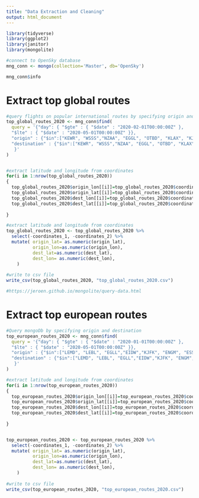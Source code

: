 ---
title: "Data Extraction and Cleaning"
output: html_document
---

```{r}
library(tidyverse)
library(ggplot2)
library(janitor)
library(mongolite)

#connect to OpenSky database
mng_conn <- mongo(collection='Master', db='OpenSky')

mng_conn$info
```
# Extract top global routes

```{r}

#query flights on popular international routes by specifying origin and destination
top_global_routes_2020 <- mng_conn$find(
  query = '{"day": { "$gte" : { "$date" : "2020-02-01T00:00:00Z" }, 
  "$lte" : { "$date" : "2020-05-01T00:00:00Z" }}, 
  "origin" : {"$in":["KEWR", "WSSS","NZAA", "EGGL", "OTBD", "KLAX", "KJFK", " FAOR", "OMDB", "YSSY", "VHHH", "WMKK", "SBGL", "EDDF"]},
  "destination" : {"$in":["KEWR", "WSSS","NZAA", "EGGL", "OTBD", "KLAX", "KJFK", " FAOR", "OMDB", "YSSY", "VHHH", "WMKK", "SBGL", "EDDF", "SBGR", "SAEZ"]}
   }'
)


#extract latitude and longitude from coordinates
for(i in 1:nrow(top_global_routes_2020))
{
  top_global_routes_2020$origin_lon[[i]]=top_global_routes_2020$coordinates_1[[i]][1]
  top_global_routes_2020$origin_lat[[i]]=top_global_routes_2020$coordinates_1[[i]][2]
  top_global_routes_2020$dest_lon[[i]]=top_global_routes_2020$coordinates_2[[i]][1]
  top_global_routes_2020$dest_lat[[i]]=top_global_routes_2020$coordinates_2[[i]][2]
  
}

#extract latitude and longitude from coordinates
top_global_routes_2020 <- top_global_routes_2020 %>% 
  select(-coordinates_1, -coordinates_2) %>% 
  mutate( origin_lat= as.numeric(origin_lat),
          origin_lon=as.numeric(origin_lon),
          dest_lat=as.numeric(dest_lat),
          dest_lon= as.numeric(dest_lon),
    )
  
#write to csv file
write_csv(top_global_routes_2020, "top_global_routes_2020.csv")

#https://jeroen.github.io/mongolite/query-data.html

```
# Extract top european routes 

```{r}

#Query mongoDb by specifying origin and destination
top_european_routes_2020 <- mng_conn$find(
  query = '{"day": { "$gte" : { "$date" : "2020-01-01T00:00:00Z" }, 
  "$lte" : { "$date" : "2020-05-01T00:00:00Z" }}, 
  "origin" : {"$in":["LEMD", "LEBL", "EGLL","EIDW","KJFK", "ENGM", "ESSA", "EHAM", "LPPT", "LOWW", "EGCC","EGPH", "LIMC", "LIRF", "EDDB", "LFPG", "EDDM", "EDDF", "LSZH", "LSGG", "EPWA", "EBBR", "LNMC"]},
  "destination" : {"$in":["LEMD", "LEBL", "EGLL","EIDW","KJFK", "ENGM", "ESSA", "EHAM", "LPPT", "LOWW", "EGCC","EGPH", "LIMC", "LIRF", "EDDB", "LFPG", "EDDM", "EDDF", "LSZH", "LSGG", "EPWA", "EBBR", "LNMC"]}
   }'
)

#extract latitude and longitude from coordinates
for(i in 1:nrow(top_european_routes_2020))
{
  top_european_routes_2020$origin_lon[[i]]=top_european_routes_2020$coordinates_1[[i]][1]
  top_european_routes_2020$origin_lat[[i]]=top_european_routes_2020$coordinates_1[[i]][2]
  top_european_routes_2020$dest_lon[[i]]=top_european_routes_2020$coordinates_2[[i]][1]
  top_european_routes_2020$dest_lat[[i]]=top_european_routes_2020$coordinates_2[[i]][2]
  
}


top_european_routes_2020 <- top_european_routes_2020 %>% 
  select(-coordinates_1, -coordinates_2) %>% 
  mutate( origin_lat= as.numeric(origin_lat),
          origin_lon=as.numeric(origin_lon),
          dest_lat=as.numeric(dest_lat),
          dest_lon= as.numeric(dest_lon),
    )
  
#write to csv file
write_csv(top_european_routes_2020, "top_european_routes_2020.csv")

```

